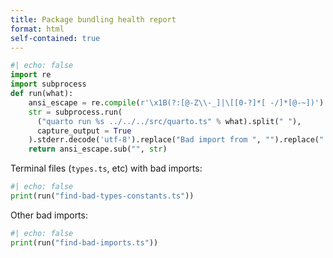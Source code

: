 ```yaml
---
title: Package bundling health report
format: html
self-contained: true
---
```


```python
#| echo: false
import re
import subprocess
def run(what):
    ansi_escape = re.compile(r'\x1B(?:[@-Z\\-_]|\[[0-?]*[ -/]*[@-~])')
    str = subprocess.run(
      ("quarto run %s ../../../src/quarto.ts" % what).split(" "),
      capture_output = True
    ).stderr.decode('utf-8').replace("Bad import from ", "").replace(" to ", " -> ")
    return ansi_escape.sub("", str)
```

Terminal files (`types.ts`, etc) with bad imports:

```python
#| echo: false
print(run("find-bad-types-constants.ts"))
```

Other bad imports:

```python
#| echo: false
print(run("find-bad-imports.ts"))
```

